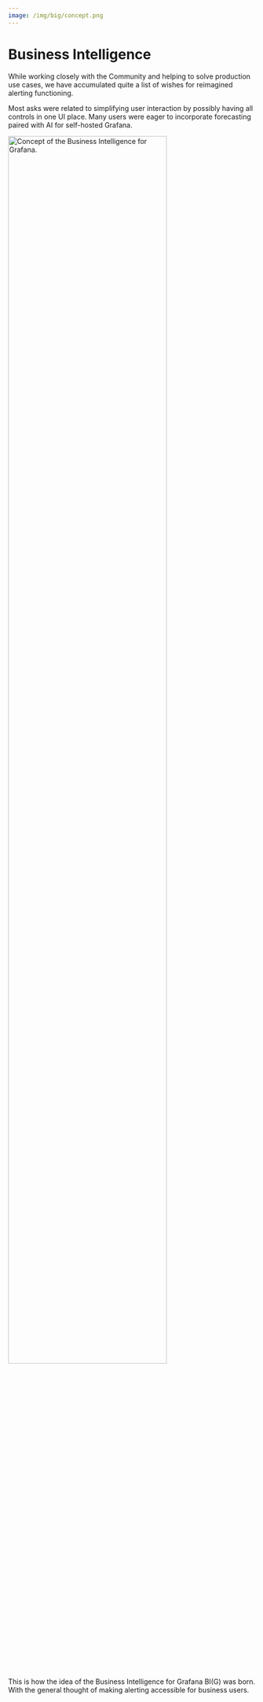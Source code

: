 ```yaml
---
image: /img/big/concept.png
---
```



# Business Intelligence

While working closely with the Community and helping to solve production use cases, we have accumulated quite a list of wishes for reimagined alerting functioning.

Most asks were related to simplifying user interaction by possibly having all controls in one UI place. Many users were eager to incorporate forecasting paired with AI for self-hosted Grafana.

<Image
  title="Concept of the Business Intelligence for Grafana."
  src="/img/big/concept.png"
  width="80%"
/>

This is how the idea of the Business Intelligence for Grafana BI(G) was born. With the general thought of making alerting accessible for business users.

<BlogPost id="big-alerting-20231121" />

<Feedback />

